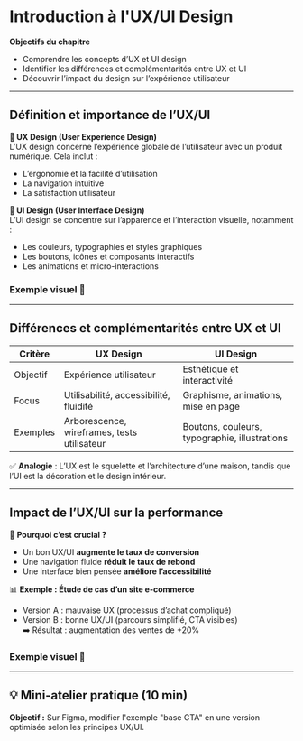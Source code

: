 
# **Introduction à l'UX/UI Design**  

**Objectifs du chapitre**  
- Comprendre les concepts d’UX et UI design  
- Identifier les différences et complémentarités entre UX et UI  
- Découvrir l’impact du design sur l’expérience utilisateur  

---  
## **Définition et importance de l’UX/UI**  

**📌 UX Design (User Experience Design)**  
L’UX design concerne l’expérience globale de l’utilisateur avec un produit numérique. Cela inclut :  
- L’ergonomie et la facilité d’utilisation  
- La navigation intuitive  
- La satisfaction utilisateur  

**📌 UI Design (User Interface Design)**  
L’UI design se concentre sur l’apparence et l’interaction visuelle, notamment :  
- Les couleurs, typographies et styles graphiques  
- Les boutons, icônes et composants interactifs  
- Les animations et micro-interactions  

### **Exemple visuel 🎨**  

<Compare
        firstImage="/images/uxui/bad-ui.png"
        secondImage="/images/uxui/good-ui.png"
        firstImageClassName="object-cover object-left-top"
        secondImageClassname="object-cover object-left-top"
        className="h-auto w-full aspect-[0.55] md:w-[625px] mt-4"
        slideMode="hover"
      />

---  
## **Différences et complémentarités entre UX et UI**  

| Critère | UX Design | UI Design |
|---------|----------|----------|
| Objectif | Expérience utilisateur | Esthétique et interactivité |
| Focus | Utilisabilité, accessibilité, fluidité | Graphisme, animations, mise en page |
| Exemples | Arborescence, wireframes, tests utilisateur | Boutons, couleurs, typographie, illustrations |

✅ **Analogie** : L’UX est le squelette et l’architecture d’une maison, tandis que l’UI est la décoration et le design intérieur.  

---  
## **Impact de l’UX/UI sur la performance**  

📌 **Pourquoi c’est crucial ?**  
- Un bon UX/UI **augmente le taux de conversion**  
- Une navigation fluide **réduit le taux de rebond**  
- Une interface bien pensée **améliore l’accessibilité**  

📊 **Exemple : Étude de cas d’un site e-commerce**  
- Version A : mauvaise UX (processus d’achat compliqué)  
- Version B : bonne UX/UI (parcours simplifié, CTA visibles)  
➡️ Résultat : augmentation des ventes de +20%  

### **Exemple visuel 🎨**  
<Compare
        firstImage="/images/uxui/bad-ui-checkout.png"
        secondImage="/images/uxui/good-ui-checkout.png"
        firstImageClassName="object-cover object-left-top"
        secondImageClassname="object-cover object-left-top"
        className="h-auto w-full aspect-[0.89] md:w-[625px] mt-4"
        slideMode="hover"
      />


---

## **💡 Mini-atelier pratique (10 min)**  
**Objectif :** Sur Figma, modifier l'exemple "base CTA" en une version optimisée selon les principes UX/UI.